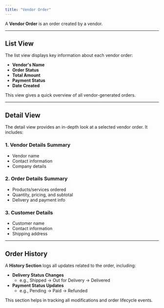 ```yaml
---
title: "Vendor Order"
---
```


A **Vendor Order** is an order created by a vendor.

---

## List View

The list view displays key information about each vendor order:

- **Vendor's Name**
- **Order Status**
- **Total Amount**
- **Payment Status**
- **Date Created**

This view gives a quick overview of all vendor-generated orders.

---

## Detail View

The detail view provides an in-depth look at a selected vendor order. It includes:

### 1. Vendor Details Summary

- Vendor name
- Contact information
- Company details

### 2. Order Details Summary

- Products/services ordered
- Quantity, pricing, and subtotal
- Delivery and payment info

### 3. Customer Details

- Customer name
- Contact information
- Shipping address

---

## Order History

A **History Section** logs all updates related to the order, including:

- **Delivery Status Changes**
  - e.g., Shipped → Out for Delivery → Delivered
- **Payment Status Updates**
  - e.g., Pending → Paid → Refunded

This section helps in tracking all modifications and order lifecycle events.
